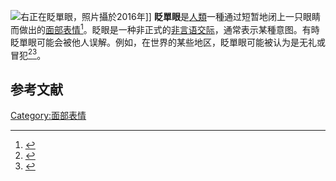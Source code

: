[[File:Adèle_Haenel_Cannes_2016.jpg|右]]正在眨單眼，照片攝於2016年]]
'''眨單眼'''是[[人類|人類]]一種通过短暂地闭上一只眼睛而做出的[[面部表情|面部表情]]<ref>{{Cite web|title=Definition of WINK|url=http://www.merriam-webster.com/dictionary/wink|accessdate=20 December 2016|work=Merriam-webster.com|archive-date=2021-03-06|archive-url=https://web.archive.org/web/20210306155321/https://www.merriam-webster.com/dictionary/wink|dead-url=no}}</ref>。眨眼是一种非正式的[[非言语交际|非言语交际]]，通常表示某種意图。有時眨單眼可能会被他人误解。例如，在世界的某些地区，眨單眼可能被认为是无礼或冒犯<ref name=":0">{{Cite book|title=World without words|last=Schroevers|first=Sander|publisher=Hogeschool van Amsterdam|year=2012|isbn=9789079646111|location=Hoofddorp|pages=44}}</ref><ref name=":1">{{Cite web|title=Sarah Palin's wink will offend in India and China|url=http://latimesblogs.latimes.com/alltherage/2008/10/sarah-palins-wi.html|accessdate=20 December 2016|date=5 October 2008|work=Latimesblogs.latimes.com|archive-date=2020-11-24|archive-url=https://web.archive.org/web/20201124052849/https://latimesblogs.latimes.com/alltherage/2008/10/sarah-palins-wi.html|dead-url=no}}</ref>。

== 参考文献 ==
{{Reflist}}

[[Category:面部表情|Category:面部表情]]